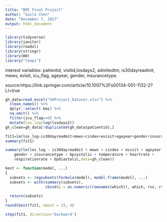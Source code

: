 ```yaml
---
title: "BMI Final Project"
author: "Saila Chen"
date: "December 7, 2017"
output: html_document
---
```

```r
library(tidyverse)
library(janitor)
library(readxl)
library(stringr)
library(HH)
library("leaps")
```

interest variables: patientid, visitid,losdays2, admitedtm, is30dayreadmit, mews, evisit, icu_flag, ageyear, gender, insurancetype. 

source:https://link.springer.com/article/10.1007%2Fs00134-001-1132-2?LI=true

```r
gh_data=read_excel("GHProject_Dataset.xlsx") %>% 
  clean_names() %>% 
  dplyr::select(-bmi) %>% 
  na.omit() %>% 
  filter(icu_flag==0) %>% 
  mutate(los_log=log(losdays2))
gh_clean=gh_data[!duplicated(gh_data$patientid),]
```

```r
fit1=lm(los_log~is30dayreadmit+mews+cindex+evisit+ageyear+gender+insurancetype+race+religion+bpsystolic+o2sat+temperature+heartrate+respirationrate+bpdiastolic,data=gh_clean)
summary(fit1)
```

```r
summary(lm(los_log ~ is30dayreadmit + mews + cindex + evisit + ageyear + 
    gender + insurancetype + bpsystolic + temperature + heartrate + 
    respirationrate + bpdiastolic,data=gh_clean))

```

```r
best <- function(model, ...) 
{
  subsets <- regsubsets(formula(model), model.frame(model), ...)
  subsets <- with(summary(subsets),
                  cbind(p = as.numeric(rownames(which)), which, rss, rsq, adjr2, cp, bic))
  
  return(subsets)
}  
round(best(fit1, nbest = 2), 4)
```


```r
step(fit1, direction='backward')
```

